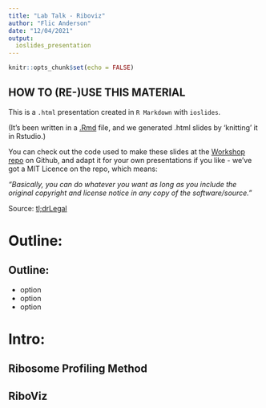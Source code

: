 ```yaml
---
title: "Lab Talk - Riboviz"
author: "Flic Anderson"
date: "12/04/2021"
output: 
  ioslides_presentation
---
```


```r
knitr::opts_chunk$set(echo = FALSE)
```

## HOW TO (RE-)USE THIS MATERIAL

This is a `.html` presentation created in `R Markdown` with `ioslides`. 

(It's been written in a [.Rmd](http://rmarkdown.rstudio.com) file, and we generated .html slides by 'knitting' it in Rstudio.)

You can check out the code used to make these slides at the [Workshop repo](https://github.com/FlicAnderson/20201127-gitflow-workshop) on Github, and adapt it for your own presentations if you like - we've got a MIT Licence on the repo, which means: 

*"Basically, you can do whatever you want as long as you include the original copyright and license notice in any copy of the software/source."*

Source: [tl;drLegal](https://tldrlegal.com/license/mit-license)

# Outline: 

## Outline: 

* option
* option
* option

# Intro:

## Ribosome Profiling Method

## RiboViz
